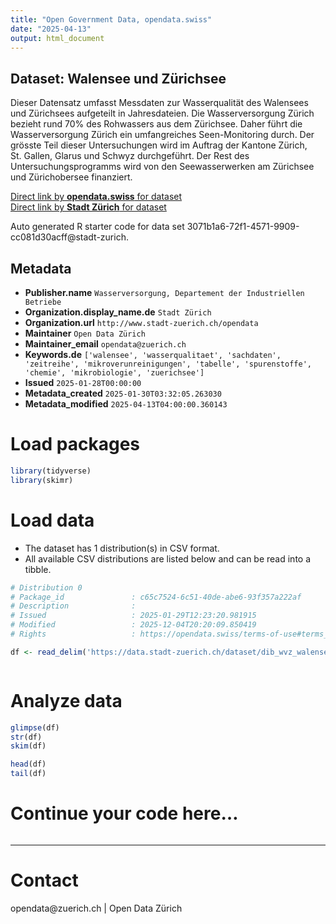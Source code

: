 ```yaml
---
title: "Open Government Data, opendata.swiss"
date: "2025-04-13"
output: html_document
---
```


## Dataset: Walensee und Zürichsee

Dieser Datensatz umfasst Messdaten zur Wasserqualität des Walensees und Zürichsees aufgeteilt in Jahresdateien. Die Wasserversorgung Zürich bezieht rund 70% des Rohwassers aus dem Zürichsee. Daher führt die Wasserversorgung Zürich ein umfangreiches Seen-Monitoring durch. Der grösste Teil dieser Untersuchungen wird im Auftrag der Kantone Zürich, St. Gallen, Glarus und Schwyz durchgeführt. Der Rest des Untersuchungsprogramms wird von den Seewasserwerken am Zürichsee und Zürichobersee
finanziert.

[Direct link by **opendata.swiss** for dataset](https://opendata.swiss/de/dataset/walensee-und-zurichsee)<br>
[Direct link by **Stadt Zürich** for dataset](https://data.stadt-zuerich.ch/dataset/dib_wvz_walensee_und_zuerichsee_qualitaetswerte)

Auto generated R starter code for data set 3071b1a6-72f1-4571-9909-cc081d30acff@stadt-zurich.

## Metadata

- **Publisher.name** `Wasserversorgung, Departement der Industriellen Betriebe`
- **Organization.display_name.de** `Stadt Zürich`
- **Organization.url** `http://www.stadt-zuerich.ch/opendata`
- **Maintainer** `Open Data Zürich`
- **Maintainer_email** `opendata@zuerich.ch`
- **Keywords.de** `['walensee', 'wasserqualitaet', 'sachdaten', 'zeitreihe', 'mikroverunreinigungen', 'tabelle', 'spurenstoffe', 'chemie', 'mikrobiologie', 'zuerichsee']`
- **Issued** `2025-01-28T00:00:00`
- **Metadata_created** `2025-01-30T03:32:05.263030`
- **Metadata_modified** `2025-04-13T04:00:00.360143`


# Load packages

```r

library(tidyverse)
library(skimr)

```

# Load data

-   The dataset has 1 distribution(s) in CSV format.
-   All available CSV distributions are listed below and can be read into a tibble.

```r

# Distribution 0
# Package_id               : c65c7524-6c51-40de-abe6-93f357a222af
# Description              : 
# Issued                   : 2025-01-29T12:23:20.981915
# Modified                 : 2025-12-04T20:20:09.850419
# Rights                   : https://opendata.swiss/terms-of-use#terms_open

df <- read_delim('https://data.stadt-zuerich.ch/dataset/dib_wvz_walensee_und_zuerichsee_qualitaetswerte/download/2023_Walensee_Zuerichsee.csv')



```

# Analyze data

```r

glimpse(df)
str(df)
skim(df)

head(df)
tail(df)

```

# Continue your code here...

```r

```

------------------------------------------------------------------------

# Contact

opendata@zuerich.ch | Open Data Zürich
